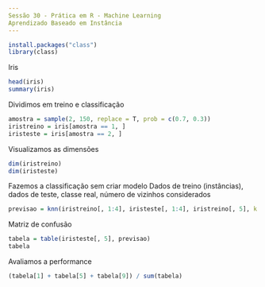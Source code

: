 ```yaml
---
Sessão 30 - Prática em R - Machine Learning
Aprendizado Baseado em Instância
---
```


```r
install.packages("class")
library(class)
```

Iris
```r
head(iris)
summary(iris)
```

Dividimos em treino e classificação
```r
amostra = sample(2, 150, replace = T, prob = c(0.7, 0.3))
iristreino = iris[amostra == 1, ]
iristeste = iris[amostra == 2, ]
```

Visualizamos as dimensões
```r
dim(iristreino)
dim(iristeste)
```

Fazemos a classificação sem criar modelo
Dados de treino (instâncias), dados de teste, classe real, número de vizinhos considerados
```r
previsao = knn(iristreino[, 1:4], iristeste[, 1:4], iristreino[, 5], k = 3)
```

Matriz de confusão
```r
tabela = table(iristeste[, 5], previsao)
tabela
```

Avaliamos a performance
```r
(tabela[1] + tabela[5] + tabela[9]) / sum(tabela)
```
 
 